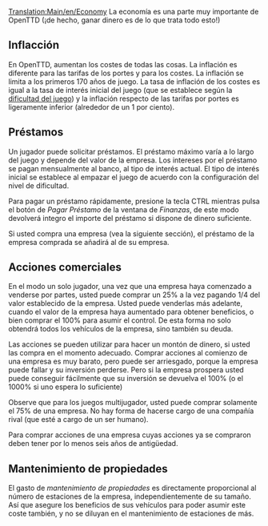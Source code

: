 [[Translation:Main/en/Economy]]{{es/Tabla de contenido}}
La economía es una parte muy importante de OpenTTD (¡de hecho, ganar dinero es de lo que trata todo esto!)

==Inflacción==
En OpenTTD, aumentan los costes de todas las cosas.
La inflación es diferente para las tarifas de los portes y para los costes.
La inflación se limita a los primeros 170 años de juego.
La tasa de inflación de los costes es igual a la tasa de interés inicial del juego (que se establece según la [[Main/es/Dificultad|dificultad del juego]]) y la inflación respecto de las tarifas por portes es ligeramente inferior (alrededor de un 1 por ciento).

==Préstamos==
Un jugador puede solicitar préstamos.
El préstamo máximo varía a lo largo del juego y depende del valor de la empresa.
Los intereses por el préstamo se pagan mensualmente al banco, al tipo de interés actual.
El tipo de interés inicial se establece al empazar el juego de acuerdo con la configuración del nivel de dificultad.

Para pagar un préstamo rápidamente, presione la tecla CTRL mientras pulsa el botón de ''Pagar Préstamo'' de la ventana de ''Finanzas'', de este modo devolverá integro el importe del préstamo si dispone de dinero suficiente.

Si usted compra una empresa (vea la siguiente sección), el préstamo de la empresa comprada se añadirá al de su empresa.

==Acciones comerciales==
En el modo un solo jugador, una vez que una empresa haya comenzado a venderse por partes, usted puede comprar un 25% a la vez pagando 1/4 del valor establecido de la empresa.
Usted puede venderlas más adelante, cuando el valor de la empresa haya aumentado para obtener beneficios, o bien comprar el 100% para asumir el control.
De esta forma no solo obtendrá todos los vehículos de la empresa, sino también su deuda.

Las acciones se pueden utilizar para hacer un montón de dinero, si usted las compra en el momento adecuado.
Comprar acciones al comienzo de una empresa es muy barato, pero puede ser arriesgado, porque la empresa puede fallar y su inversión perderse.
Pero si la empresa prospera usted puede conseguir fácilmente que su inversión se devuelva el 100% (o el 1000% si uno espera lo suficiente)

Observe que para los juegos multijugador, usted puede comprar solamente el 75% de una empresa. No hay forma de hacerse cargo de una compañía rival (que esté a cargo de un ser humano).

Para comprar acciones de una empresa cuyas acciones ya se compraron deben tener por lo menos seis años de antigüedad.

==Mantenimiento de propiedades==
El gasto de ''mantenimiento de propiedades'' es directamente proporcional al número de estaciones de la empresa, independientemente de su tamaño.
Así que asegure los beneficios de sus vehículos para poder asumir este coste también, y no se diluyan en el mantenimiento de estaciones de más.